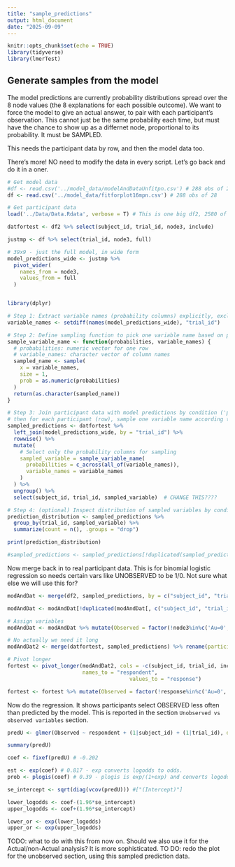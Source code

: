 ```yaml
---
title: "sample_predictions"
output: html_document
date: "2025-09-09"
---
```


```r
knitr::opts_chunk$set(echo = TRUE)
library(tidyverse)
library(lmerTest)
```

## Generate samples from the model

The model predictions are currently probability distributions spread over the 8 node values (the 8 explanations for each possible outcome). We want to force the model to give an actual answer, to pair with each participant's observation. This cannot just be the same probability each time, but must have the chance to show up as a differnet node, proportional to its probability. It must be SAMPLED.

This needs the participant data by row, and then the model data too. 

There's more! NO need to modify the data in every script. Let's go back and do it in a oner.

```r
# Get model data
#df <- read.csv('../model_data/modelAndDataUnfitpn.csv') # 288 obs of 21
df <- read.csv('../model_data/fitforplot16mpn.csv') # 288 obs of 28

# Get participant data
load('../Data/Data.Rdata', verbose = T) # This is one big df2, 2580 of 14

datfortest <- df2 %>% select(subject_id, trial_id, node3, include)

justmp <- df %>% select(trial_id, node3, full)

# 39x9 - just the full model, in wide form
model_predictions_wide <- justmp %>% 
  pivot_wider(
    names_from = node3,
    values_from = full
  )

```


```r

```




```r
library(dplyr)

# Step 1: Extract variable names (probability columns) explicitly, excluding join key
variable_names <- setdiff(names(model_predictions_wide), "trial_id")

# Step 2: Define sampling function to pick one variable name based on probabilities
sample_variable_name <- function(probabilities, variable_names) {
  # probabilities: numeric vector for one row
  # variable_names: character vector of column names
  sampled_name <- sample(
    x = variable_names,
    size = 1,
    prob = as.numeric(probabilities)
  )
  return(as.character(sampled_name))
}

# Step 3: Join participant data with model predictions by condition ('pg_tt'),
# then for each participant (row), sample one variable name according to probabilities for their condition
sampled_predictions <- datfortest %>%
  left_join(model_predictions_wide, by = "trial_id") %>%
  rowwise() %>%
  mutate(
    # Select only the probability columns for sampling
    sampled_variable = sample_variable_name(
      probabilities = c_across(all_of(variable_names)),
      variable_names = variable_names
    )
  ) %>%
  ungroup() %>%
  select(subject_id, trial_id, sampled_variable)  # CHANGE THIS????

# Step 4: (optional) Inspect distribution of sampled variables by condition
prediction_distribution <- sampled_predictions %>%
  group_by(trial_id, sampled_variable) %>%
  summarize(count = n(), .groups = "drop")

print(prediction_distribution)

#sampled_predictions <- sampled_predictions[!duplicated(sampled_predictions[, c("subject_id", "trial_id", "sampled_variable")]), ]


```

Now merge back in to real participant data. This is for binomial logistic regression so needs certain vars like UNOBSERVED to be 1/0. Not sure what else we will use this for?

```r
modAndDat <- merge(df2, sampled_predictions, by = c("subject_id", "trial_id"), all.x = T)

modAndDat <- modAndDat[!duplicated(modAndDat[, c("subject_id", "trial_id", "sampled_variable")]), ] # For some reason 2556 not 2580?! Moving on for now...

# Assign variables
modAndDat <- modAndDat %>% mutate(Observed = factor(!node3%in%c('Au=0','Au=1','Bu=0', 'Bu=1'), levels = c(T,F)))

# No actually we need it long
modAndDat2 <- merge(datfortest, sampled_predictions) %>% rename(participants = node3, model = sampled_variable)

# Pivot longer
fortest <- pivot_longer(modAndDat2, cols = -c(subject_id, trial_id, include),
                        names_to = "respondent",
                                       values_to = "response")

fortest <- fortest %>% mutate(Observed = factor(!response%in%c('Au=0','Au=1','Bu=0', 'Bu=1'), levels = c(TRUE, FALSE)))
```

Now do the regression. It shows participants select OBSERVED less often than predicted by the model. This is reported in the section `Unobserved vs observed variables` section.

```r
predU <- glmer(Observed ~ respondent + (1|subject_id) + (1|trial_id), data = fortest, family = binomial(link='logit'))

summary(predU)

coef <- fixef(predU) # -0.202

est <- exp(coef) # 0.817 - exp converts logodds to odds. 
prob <- plogis(coef) # 0.39 - plogis is exp/(1+exp) and converts logodds to probs

se_intercept <- sqrt(diag(vcov(predU))) #["(Intercept)"]

lower_logodds <- coef-(1.96*se_intercept)
upper_logodds <- coef+(1.96*se_intercept)

lower_or <- exp(lower_logodds)
upper_or <- exp(upper_logodds)
```

TODO: what to do with this from now on. Should we also use it for the Actual/non-Actual analysis? It is more sophisticated.
TO DO: redo the plot for the unobserved section, using this sampled prediction data.
